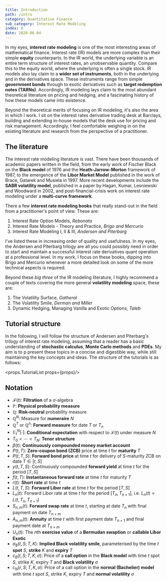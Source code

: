 ```yaml
---
title: Introduction
path: /intro
category: Quantitative Finance
sub_category: Interest Rate Modeling
index: 0
date: 2020-06-04
---
```


In my eyes, **interest rate modeling** is one of the most interesting areas of mathematical finance. Interest rate (IR) 
models are more complex than their simple **equity** counterparts. In the IR world, the underlying variable is an 
entire term structure of interest rates, an unobservable quantity. Compare this to the equity world, where the 
underlying is often a single stock. IR models also lay claim to a **wider set of instruments**, both in the underlying 
and in the derivatives space. These instruments range from simple **government bonds** through to exotic derivatives 
such as **target redemption notes (TARNs)**. Accordingly, IR modeling lays claim to the most abundant theoretical 
literature on pricing and hedging, and a fascinating history of how these models came into existence.

Beyond the theoretical merits of focusing on IR modeling, it's also the area in which I work. I sit on the interest 
rates derivative trading desk at Barclays, building and extending in-house models that the desk use for pricing and 
risk management. Accordingly, I feel comfortable weighing in on the existing literature and research from the 
perspective of a practitioner. 

## The literature
The interest rate modeling literature is vast. There have been thousands of academic papers written in the field, from 
the early work of Fischer Black on the **Black model** of 1976 and the **Heath-Jarrow-Morton** framework of 1987, to 
the emergence of the **Libor Market Model** published in the work of Brace, Gatarek and Musiela in 1997. More recent 
developments include the **SABR volatility model**, published in a paper by Hagan, Kumar, Lesniewski and Woodward in 
2002, and post-financial-crisis work on interest rate modeling under a **multi-curve framework**.

There a few **interest rate modeling books** that really stand-out in the field from a practitioner's point of view. 
These are:

1. Interest Rate Option Models, *Rebonato*
2. Interest Rate Models - Theory and Practice, *Brigo and Mercurio*
3. Interest Rate Modeling I, II & III, *Andersen and Piterbarg*

I've listed these in increasing order of quality and usefulness. In my eyes, the Andersen and Piterbarg trilogy are all 
you could possibly need in order to start and maintain a successful interest rate derivatives quant operation at a 
professional level. In my work, I focus on these books, dipping into Brigo and Mercurio whenever a more detailed look 
on some of the more technical aspects is required.

Beyond these *big three* of the IR modeling literature, I highly recommend a couple of texts covering the more general 
**volatility modeling** space, these are:

1. The Volatility Surface, *Gatheral*
2. The Volatility Smile, *Derman and Miller*
3. Dynamic Hedging, Managing Vanilla and Exotic Options, *Taleb*

## Tutorial structure
In the following, I will follow the structure of Andersen and Piterbarg's trilogy of interest rate modeling, assuming 
that a reader has a basic understanding of **stochastic calculus**, **Monte Carlo methods** and **PDEs**. My aim is to p
present these topics in a concise and digestible way, while still maintaining the key concepts and ideas. The structure 
of the tutorials is as follows:

<props.TutorialList props={props}/>

## Notation
* $\mathcal{F}(t)$: **Filtration** of a $\sigma$-algebra
* $\mathbb{P}$: **Physical probability measure**
* $\mathbb{Q}$: **Risk-neutral** probability measure
* $\mathbb{Q}^N$: Measure for **numeraire** $N$
* $\mathbb{Q}^T$ or $\mathbb{Q}^n$: **Forward measure** for date $T$ or $T_n$
* $\mathbb{E}_t^N[\cdot]$: **Conditional expectation** with respect to 
$\mathcal{F}(t)$ under measure $N$
* $T_0 < \cdots < T_N$: **Tenor structure**
* $\beta(t)$: **Continuously compounded money market account**
* $P(t,T)$: **Zero-coupon bond (ZCB)** price at time $t$ for **maturity** $T$
* $P(t,T,S)$: **Forward bond price** at time $t$ for delivery of $S$-maturity 
ZCB on date $T \in [t,S]$
* $y(t,T,S)$: Continuously compounded **forward yield** at time $t$ for the 
period $[T, S]$
* $f(t,T)$: **Instantaneous forward rate** at time $t$ for maturity $T$
* $r(t)$: **Short rate** at time $t$
* $L(t,T,S)$: **Forward Libor rate** at time $t$ for the period $[T,S]$
* $L_n(t)$: Forward Libor rate at time $t$ for the 
period $[T_n, T_{n+1}]$, i.e. $L_n(t) = L(t, T_n, T_{n+1})$
* $S_{n,m}(t)$: **Forward swap rate** at time $t$, starting at date $T_n$ with 
final payment on date $T_{n+m}$
* $A_{n,m}(t)$: **Annuity** at time $t$ with first payment date $T_{n+1}$ and 
final payment date at $T_{n+m}$
* $U_n(t)$: The $n$th **exercise value** of a **Bermudan swaption** or 
**callable Libor Exotic**
* $\sigma_B(t,S;T,K)$: **Implied Black volatility smile**, parameterised by the 
time $t$ **spot** $S$, **strike** $K$ and **expiry** $T$
* $c_B(t,S; T, K, \sigma)$: Price of a **call option** in the **Black model** 
with time $t$ spot $S$, strike $K$, expiry $T$ and **Black volatility** $\sigma$
* $c_N(r,S;T, K, \sigma)$: Price of a call option in the 
**normal (Bachelier) model** with time $t$ spot $S$, strike $K$, expiry $T$ 
and **normal volatility** $\sigma$